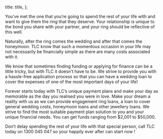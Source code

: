 

  title: title,
};


You’ve met the one that you’re going to spend the rest of your life with and want to give them the ring that they deserve. Your relationship is unique to the bond you share with your partner, and your ring should be reflective of this well.

Naturally, after the ring comes the wedding and after that comes the honeymoon. TLC know that such a momentous occasion in your life may not necessarily be financially simple as there are many costs associated with it.

We know that sometimes finding funding or applying for finance can be a little tricky, but with TLC it doesn’t have to be. We strive to provide you with a hassle-free application process so that you can have a wedding loan to cover the expenses of one of the most important days of your life!

Forever starts today with TLC’s unique payment plans and make your day as memorable as the day you realised you were in love. Make your dream a reality with us as we can provide engagement ring loans, a loan to cover general wedding costs, honeymoon loans and other jewellery loans. We strive to find the most suitable payment plan solution to you and your unique financial needs. You can get funds ranging from $2,001 to $50,000.

Don’t delay spending the rest of your life with that special person, call TLC today on 1300 045 047 so your happily ever after can start now !
